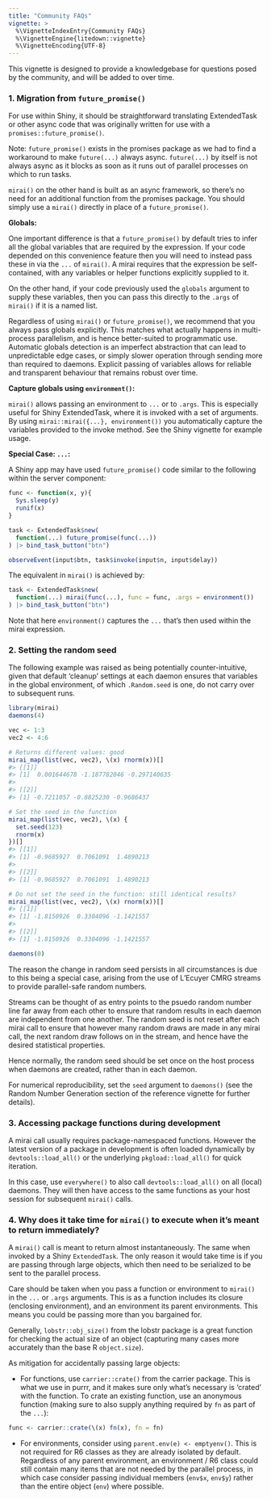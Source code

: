 ```yaml
---
title: "Community FAQs"
vignette: >
  %\VignetteIndexEntry{Community FAQs}
  %\VignetteEngine{litedown::vignette}
  %\VignetteEncoding{UTF-8}
---
```



This vignette is designed to provide a knowledgebase for questions posed by the community, and will be added to over time.

### 1. Migration from `future_promise()`

For use within Shiny, it should be straightforward translating ExtendedTask or other async code that was originally written for use with a `promises::future_promise()`.

Note: `future_promise()` exists in the promises package as we had to find a workaround to make `future(...)` always async.
`future(...)` by itself is not always async as it blocks as soon as it runs out of parallel processes on which to run tasks.

`mirai()` on the other hand is built as an async framework, so there's no need for an additional function from the promises package.
You should simply use a `mirai()` directly in place of a `future_promise()`.

**Globals:**

One important difference is that a `future_promise()` by default tries to infer all the global variables that are required by the expression.
If your code depended on this convenience feature then you will need to instead pass these in via the `...` of `mirai()`.
A mirai requires that the expression be self-contained, with any variables or helper functions explicitly supplied to it.

On the other hand, if your code previously used the `globals` argument to supply these variables, then you can pass this directly to the `.args` of `mirai()` if it is a named list.

Regardless of using `mirai()` or `future_promise()`, we recommend that you always pass globals explicitly.
This matches what actually happens in multi-process parallelism, and is hence better-suited to programmatic use.
Automatic globals detection is an imperfect abstraction that can lead to unpredictable edge cases, or simply slower operation through sending more than required to daemons.
Explicit passing of variables allows for reliable and transparent behaviour that remains robust over time.

**Capture globals using `environment()`:**

`mirai()` allows passing an environment to `...` or to `.args`.
This is especially useful for Shiny ExtendedTask, where it is invoked with a set of arguments.
By using `mirai::mirai({...}, environment())` you automatically capture the variables provided to the invoke method.
See the Shiny vignette for example usage.

**Special Case: `...`:**

A Shiny app may have used `future_promise()` code similar to the following within the server component:

```r
func <- function(x, y){
  Sys.sleep(y)
  runif(x)
}

task <- ExtendedTask$new(
  function(...) future_promise(func(...))
) |> bind_task_button("btn")

observeEvent(input$btn, task$invoke(input$n, input$delay))
```
The equivalent in `mirai()` is achieved by:
```r
task <- ExtendedTask$new(
  function(...) mirai(func(...), func = func, .args = environment())
) |> bind_task_button("btn")
```
Note that here `environment()` captures the `...` that's then used within the mirai expression.

### 2. Setting the random seed

The following example was raised as being potentially counter-intuitive, given that default 'cleanup' settings at each daemon ensures that variables in the global environment, of which `.Random.seed` is one, do not carry over to subsequent runs.


``` r
library(mirai)
daemons(4)

vec <- 1:3
vec2 <- 4:6

# Returns different values: good
mirai_map(list(vec, vec2), \(x) rnorm(x))[]
#> [[1]]
#> [1]  0.001644678 -1.187782046 -0.297140635
#> 
#> [[2]]
#> [1] -0.7211057 -0.8825230 -0.9686437

# Set the seed in the function
mirai_map(list(vec, vec2), \(x) {
  set.seed(123)
  rnorm(x)
})[]
#> [[1]]
#> [1] -0.9685927  0.7061091  1.4890213
#> 
#> [[2]]
#> [1] -0.9685927  0.7061091  1.4890213

# Do not set the seed in the function: still identical results?
mirai_map(list(vec, vec2), \(x) rnorm(x))[]
#> [[1]]
#> [1] -1.8150926  0.3304096 -1.1421557
#> 
#> [[2]]
#> [1] -1.8150926  0.3304096 -1.1421557

daemons(0)
```

The reason the change in random seed persists in all circumstances is due to this being a special case, arising from the use of L'Ecuyer CMRG streams to provide parallel-safe random numbers.

Streams can be thought of as entry points to the psuedo random number line far away from each other to ensure that random results in each daemon are independent from one another.
The random seed is not reset after each mirai call to ensure that however many random draws are made in any mirai call, the next random draw follows on in the stream, and hence have the desired statistical properties.

Hence normally, the random seed should be set once on the host process when daemons are created, rather than in each daemon.

For numerical reproducibility, set the `seed` argument to `daemons()` (see the Random Number Generation section of the reference vignette for further details).

### 3. Accessing package functions during development

A mirai call usually requires package-namespaced functions. However the latest version of a package in development is often loaded dynamically by `devtools::load_all()` or the underlying `pkgload::load_all()` for quick iteration.

In this case, use `everywhere()` to also call `devtools::load_all()` on all (local) daemons. They will then have access to the same functions as your host session for subsequent `mirai()` calls.

### 4. Why does it take time for `mirai()` to execute when it's meant to return immediately?

A `mirai()` call is meant to return almost instantaneously. The same when invoked by a Shiny `ExtendedTask`. The only reason it would take time is if you are passing through large objects, which then need to be serialized to be sent to the parallel process.

Care should be taken when you pass a function or environment to `mirai()` in the `...` or `.args` arguments. This is as a function includes its closure (enclosing environment), and an environment its parent environments. This means you could be passing more than you bargained for.

Generally, `lobstr::obj_size()` from the lobstr package is a great function for checking the actual size of an object (capturing many cases more accurately than the base R `object.size`).

As mitigation for accidentally passing large objects:

- For functions, use `carrier::crate()` from the carrier package. This is what we use in purrr, and it makes sure only what's necessary is 'crated' with the function. To crate an existing function, use an anonymous function (making sure to also supply anything required by `fn` as part of the `...`):
```r
func <- carrier::crate(\(x) fn(x), fn = fn)
```

- For environments, consider using `parent.env(e) <- emptyenv()`. This is not required for R6 classes as they are already isolated by default. Regardless of any parent environment, an environment / R6 class could still contain many items that are not needed by the parallel process, in which case consider passing individual members (`env$x`, `env$y`) rather than the entire object (`env`) where possible.
